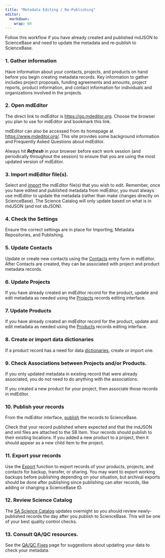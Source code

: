 ```yaml
---
title: "Metadata Editing / Re-Publishing"
editor: 
  markdown: 
    wrap: 80
---
```


Follow this workflow if you have already created and published mdJSON to
ScienceBase and need to update the metadata and re-publish to ScienceBase.

### 1. Gather information 

Have information about your contacts, projects, and products on hand before you
begin creating metadata records. Key information to gather includes project
proposals, funding agreements and amounts, project reports, product information,
and contact information for individuals and organizations involved in the
projects.

### 2. Open mdEditor

The direct link to mdEditor is <https://go.mdeditor.org>. Choose the browser you
plan to use for mdEditor and bookmark this link.

mdEditor can also be accessed from its homepage at <https://www.mdeditor.org/>.
This site provides some background information and Frequently Asked Questions
about mdEditor.

Always hit ***Refresh*** in your browser before each work session (and
periodically throughout the session) to ensure that you are using the most
updated version of mdEditor.

### 3. Import mdEditor file(s).

Select and [import](../metadata_file_management/import_mdjson.qmd) the mdEditor 
file(s) that you wish to edit. Remember, once you have
edited and published metadata from mdEditor, you must always use mdEditor to
update the metadata (rather than make changes directly on ScienceBase). The
Science Catalog will only update based on what is in mdJSON (and not sbJSON).

### 4. Check the Settings

Ensure the correct settings are in place for Importing, Metadata
Repositories, and Publishing.

### 5. Update Contacts

Update or create new contacts using the
[Contacts](../contact_records/contact_records_overview.qmd) entry form in
mdEditor. After Contacts are created, they can be associated with project and
product metadata records.

### 6. Update Projects

If you have already created an mdEditor record for the product, update and edit 
metadata as needed using the [Projects](../project_records/project_records_overview.qmd)
records editing interface. 

### 7. Update Products 

If you have already created an mdEditor record for the product, update and edit 
metadata as needed using the [Products](../product_records/product_records_overview.qmd)
records editing interface.

### 8. Create or import data dictionaries

If a product record has a need for data
[dictionaries](../product_records/dictionaries_tab_product.qmd), create or
import one.

### 9. Check Associations between Projects and/or Products.

If you only updated metadata in existing record that were already associated,
you do not need to do anything with the associations.

If you created a new product for your project, then associate those records in
mdEditor.

### 10. Publish your records

From the mdEditor interface, [publish](../publishing/publishing_overview.qmd)
the records to ScienceBase.

Check that your record published where expected and that the mdJSON and xml
files are attached to the SB Item. Your records should publish to their existing
locations. If you added a new product to a project, then it should appear as a
new child item to the project.

### 11. Export your records

Use the [Export](../metadata_file_management/export.qmd) function to export
records of your products, projects, and contacts for backup, transfer, or
sharing. You may want to export working backups before publishing depending on
your situation, but archival exports should be done after publishing since
publishing can alter records, like adding or changing a ScienceBase ID.

### 12. Review Science Catalog

The [SA Science Catalog](https://www.fws.gov/science/catalog/) updates overnight
so you should review newly-published records the day after you publish to
ScienceBase. This will be one of your best quality control checks.

### 13. Consult QA/QC resources.

See the [QA/QC Fixes](../trouble_shooting/qa_qc_fixes.qmd) page for suggestions
about updating your data to check your metadata.
